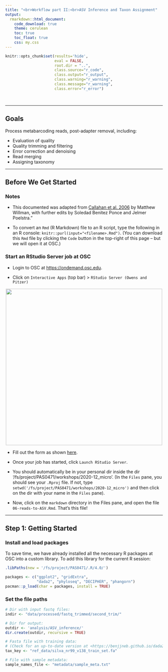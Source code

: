 ```yaml
---
title: "<br>Workflow part II:<br>ASV Inference and Taxon Assignment"
output:
  rmarkdown::html_document:
    code_download: true
    theme: cerulean
    toc: true
    toc_float: true
    css: my.css
---
```


```r
knitr::opts_chunk$set(results='hide',
                      eval = FALSE,
                      root.dir = "..",
                      class.source="r_code",
                      class.output="r_output",
                      class.warning="r_warning",
                      class.message="r_warning",
                      class.error="r_error")
```

<br>

-----

## Goals

Process metabarcoding reads, post-adapter removal, including:

- Evaluation of quality
- Quality trimming and filtering
- Error correction and denoising
- Read merging
- Assigning taxonomy

-----

## Before We Get Started

### Notes

- This documented was adapted from [Callahan et al. 2006](https://f1000research.com/articles/5-1492/v2)
  by Matthew Willman, with further edits by Soledad Benitez Ponce and Jelmer Poelstra."
  
- To convert an `Rmd` (R Markdown) file to an R script,
  type the following in an R console:
  `knitr::purl(input="<filename>.Rmd")`.
  (You can download this `Rmd` file by clicking the `Code` button
  in the top-right of this page -- but we will open it at OSC.)

### Start an RStudio Server job at OSC

- Login to OSC at <https://ondemand.osc.edu>.

- Click on `Interactive Apps` (top bar) > `RStudio Server (Owens and Pitzer)`

<p align="center">
<img src=slides/figs_OSC/apps.png width="500">
</p>

- Fill out the form as shown [here](slides/03-OSC-slides.html#rstudio_server_job).

- Once your job has started, click `Launch RStudio Server`.

- You should automatically be in your personal dir inside the dir
  '/fs/project/PAS0471/workshops/2020-12_micro'.
  (In the `Files` pane, you should see your `.Rproj` file. 
  If not, type `setwd('/fs/project/PAS0471/workshops/2020-12_micro')`
  and then click on the dir with your name in the `Files` pane).

- Now, click on the `markdown` directory in the Files pane,
  and open the file `06-reads-to-ASV.Rmd`. That's this file!

-----

## Step 1: Getting Started

### Install and load packages

To save time, we have already installed all the necessary R packages at OSC
into a custom library.
To add this library for the current R session:

```r
.libPaths(new = '/fs/project/PAS0471/.R/4.0/')
```


```r
packages <- c("ggplot2", "gridExtra",
              "dada2", "phyloseq", "DECIPHER", "phangorn")
pacman::p_load(char = packages, install = TRUE)
```

### Set the file paths

```r
# Dir with input fastq files:
indir <- "data/processed/fastq_trimmed/second_trim/"

# Dir for output:
outdir <- 'analysis/ASV_inference/'
dir.create(outdir, recursive = TRUE)

# Fasta file with training data:
# (Check for an up-to-date version at <https://benjjneb.github.io/dada2/training.html>)
tax_key <- "ref_data/silva_nr99_v138_train_set.fa" 

# File with sample metadata:
sample_names_file <- "metadata/sample_meta.txt"
```

